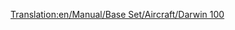 [[Translation:en/Manual/Base Set/Aircraft/Darwin 100]]
{{es/Manual/Base Set/Aircraft/Aeronaves|Nombre=Darwin 100
|Imagen=[[File:en/Manual/Base Set/Aircraft/Boeing727.png|FPP Dart]]
|Precio=73.828 € (36.919 £)
|Velocidad=947 km/h (592 mph)
|Coste-anual=13.500 € (6,750 £)
|Diseño=1962
|Duración=25
|Capacidad=170 pasajeros y 35 sacos de correo
|
|Descripción=Primer avión de Darwin, el nombre en el juego para los aviones Boeing.
|Vida-real=Boeing 727
}}